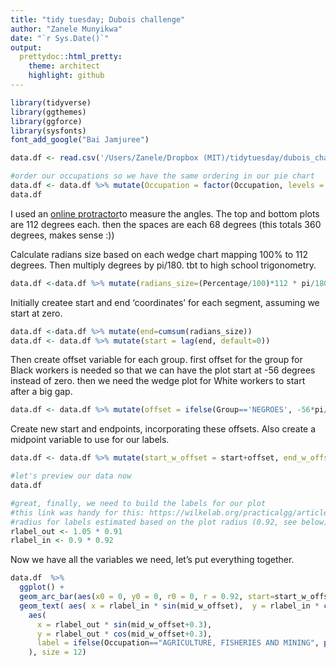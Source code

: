 ```yaml
---
title: "tidy tuesday; Dubois challenge"
author: "Zanele Munyikwa"
date: "`r Sys.Date()`"
output:
  prettydoc::html_pretty:
    theme: architect
    highlight: github
---
```


```r
library(tidyverse)
library(ggthemes)
library(ggforce)
library(sysfonts)
font_add_google("Bai Jamjuree")
```

```r
data.df <- read.csv('/Users/Zanele/Dropbox (MIT)/tidytuesday/dubois_challenge/data.csv')
```

```r
#order our occupations so we have the same ordering in our pie chart
data.df <- data.df %>% mutate(Occupation = factor(Occupation, levels = c("Agriculture, Fisheries and Mining", "Domestic and Personal Service", "Manufacturing and Mechanical Industries","Trade and Transportation", "Professions"))) %>%arrange(Group, Occupation) %>% mutate(Occupation=str_to_upper(Occupation), Group=str_to_upper(Group))
data.df
```


I used an [online protractor](https://www.ginifab.com/feeds/angle_measurement/)to measure the angles. The top and bottom plots are 112 degrees each. then the spaces are each 68 degrees (this totals 360 degrees, makes sense :))

Calculate radians size based on each wedge chart mapping 100% to 112 degrees. Then multiply degrees by pi/180. tbt to high school trigonometry. 
```r
data.df <-data.df %>% mutate(radians_size=(Percentage/100)*112 * pi/180)
```

Initially createe start and end 'coordinates' for each segment, assuming we start at zero.
```r
data.df <-data.df %>% mutate(end=cumsum(radians_size))
data.df <- data.df %>% mutate(start = lag(end, default=0))
```

Then create offset variable for each group. first offset for the group for Black workers is needed so that we can have the plot start at -56 degrees instead of zero. then we need the wedge plot for White workers to start after a big gap.
```r
data.df <- data.df %>% mutate(offset = ifelse(Group=='NEGROES', -56*pi/180, -56*pi/180+68*pi/180))
```

Create new start and endpoints, incorporating these offsets. Also create a midpoint variable to use for our labels. 
```r
data.df <- data.df %>% mutate(start_w_offset = start+offset, end_w_offset=end+offset) %>% mutate(mid_w_offset = (start_w_offset + end_w_offset)/2)
```

```r
#let's preview our data now
data.df 
```

```r
#great, finally, we need to build the labels for our plot
#this link was handy for this: https://wilkelab.org/practicalgg/articles/bundestag_pie.html
#radius for labels estimated based on the plot radius (0.92, see below)
rlabel_out <- 1.05 * 0.91
rlabel_in <- 0.9 * 0.92
```

Now we have all the variables we need, let's put everything together. 
```r
data.df  %>%
  ggplot() +
  geom_arc_bar(aes(x0 = 0, y0 = 0, r0 = 0, r = 0.92, start=start_w_offset, end= end_w_offset, fill = Occupation))  + scale_fill_manual(values =c( "#dc143c", "#ffd700", "#0000ff", '#d2b48c', 'light grey')) + ggtitle('OCCUPATIONS OF NEGROES AND WHITES IN GEORGIA .') +theme_void() + theme(text= element_text(family="Bai Jamjuree"), plot.title = element_text(size=50, hjust = 0.5, vjust =-6.2, face='bold', margin=margin(0,0,45,0)), legend.position=c(0.81, 0.5),legend.text=element_text(size=30), legend.title = element_blank(), plot.background = element_rect(fill = "#faf0e6"), legend.background = element_rect(fill = "#faf0e6", color="#faf0e6"), legend.key.size = unit(1.1, 'cm')) +
  geom_text( aes( x = rlabel_in * sin(mid_w_offset),  y = rlabel_in * cos(mid_w_offset), label = paste(Percentage, '%', sep='')), size = 12 ) +geom_text(
    aes(
      x = rlabel_out * sin(mid_w_offset+0.3),
      y = rlabel_out * cos(mid_w_offset+0.3),
      label = ifelse(Occupation=="AGRICULTURE, FISHERIES AND MINING", paste(Group, '.', sep=''), '')
    ), size = 12)
```

